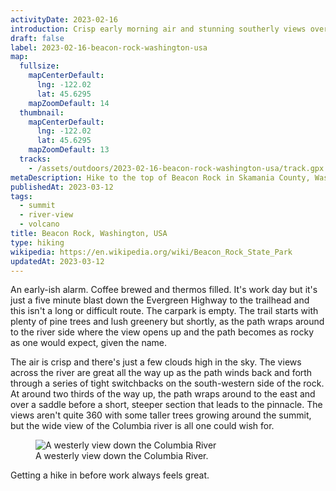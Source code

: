 ```yaml
---
activityDate: 2023-02-16
introduction: Crisp early morning air and stunning southerly views over the Columbia River.
draft: false
label: 2023-02-16-beacon-rock-washington-usa
map:
  fullsize:
    mapCenterDefault:
      lng: -122.02
      lat: 45.6295
    mapZoomDefault: 14
  thumbnail:
    mapCenterDefault:
      lng: -122.02
      lat: 45.6295
    mapZoomDefault: 13
  tracks:
    - /assets/outdoors/2023-02-16-beacon-rock-washington-usa/track.gpx
metaDescription: Hike to the top of Beacon Rock in Skamania County, Washington with a route description, outdoor map, GPX track and selected photos.
publishedAt: 2023-03-12
tags:
  - summit
  - river-view
  - volcano
title: Beacon Rock, Washington, USA
type: hiking
wikipedia: https://en.wikipedia.org/wiki/Beacon_Rock_State_Park
updatedAt: 2023-03-12
---
```


An early-ish alarm. Coffee brewed and thermos filled. It's work day but it's just a five minute blast down the Evergreen Highway to the trailhead and this isn't a long or difficult route. The carpark is empty. The trail starts with plenty of pine trees and lush greenery but shortly, as the path wraps around to the river side where the view opens up and the path becomes as rocky as one would expect, given the name.

The air is crisp and there's just a few clouds high in the sky. The views across the river are great all the way up as the path winds back and forth through a series of tight switchbacks on the south-western side of the rock. At around two thirds of the way up, the path wraps around to the east and over a saddle before a short, steeper section that leads to the pinnacle. The views aren't quite 360 with some taller trees growing around the summit, but the wide view of the Columbia river is all one could wish for.

<figure class="lg:mx-32 object-contain">
  <img
    alt="A westerly view down the Columbia River"
    class="rounded-lg drop-shadow lg:drop-shadow-lg"
    src="/assets/outdoors/2023-02-16-beacon-rock-washington-usa/beacon-rock-columbia-river-westerly.jpg"
  />
  <figcaption class="text-center text-sm italic">A westerly view down the Columbia River.</figcaption>
</figure>

Getting a hike in before work always feels great.
